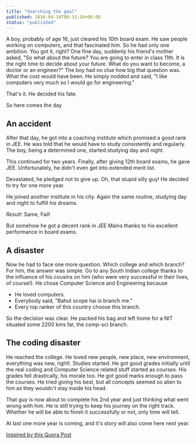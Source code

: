 ```yaml
---
title: "Searching the goal"
published: 2016-04-10T00:33:16+00:00
status: "published"
---
```


A boy, probably of age 16, just cleared his 10th board exam. He saw people working on computers, and that fascinated him. So he had only one ambition. You got it, right? One fine day, suddenly his friend's mother asked, "So what about the future? You are going to enter in class 11th. It is the right time to decide about your future. What do you want to become, a doctor or an engineer?" The boy had no clue how big that question was. What the cost would have been. He simply nodded and said, "I like computers very much so I would go for engineering."

That's it. He decided his fate.

So here comes the day

## An accident

After that day, he got into a coaching institute which promised a good rank in JEE. He was told that he would have to study consistently and regularly. The boy, being a determined one, started studying day and night.

This continued for two years. Finally, after giving 12th board exams, he gave JEE. Unfortunately, he didn't even get into extended merit list.

Devastated, he pledged not to give up. Oh, that stupid silly guy! He decided to try for one more year.

He joined another institute in his city. Again the same routine, studying day and night to fulfill *his* dreams.

*Result*: Same, Fail!

But somehow he got a decent rank in JEE Mains thanks to his excellent performance in board exams.

## A disaster

Now he had to face one more question. Which college and which branch? For him, the answer was simple. Go to any South Indian college thanks to the influence of his cousins on him (who were very successful in their lives, of course!). He chose Computer Science and Engineering because

  * He loved computers.
  * Everybody said, "Bahut scope hai is branch me."
  * Every top ranker of this country choose this branch.

So the decision was clear. He packed his bag and left home for a NIT situated some 2200 kms far, the comp-sci branch.

## The coding disaster

He reached the college. He loved new people, new place, new environment, everything was new, right!. Studies started. He got good grades initially until the real coding and Computer Science related stuff started as courses. His grades fell drastically, his morale too. He got good marks enough to pass the courses. He tried giving his best, but all concepts seemed so alien to him as they wouldn't stay inside his head.

That guy is now about to complete his 2nd year and just thinking what went wrong with him. He is still trying to keep his journey on the right track. Whether he will be able to finish it successfully or not, only time will tell.

At last one more year is coming, and it's story will also come here next year.

[Inspired by this Quora Post](https://www.quora.com/What-were-you-once-that-youll-never-be-again/answer/Nishant-Kumar-187?srid=8MaF&#038;share=8df79cac)
